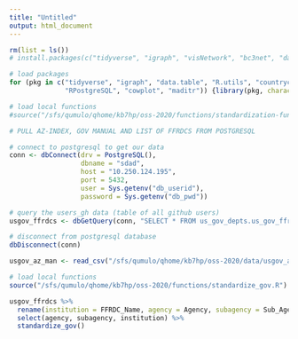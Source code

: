 ```yaml
---
title: "Untitled"
output: html_document
---
```


```r

rm(list = ls())
# install.packages(c("tidyverse", "igraph", "visNetwork", "bc3net", "data.table", "R.utils", "RPostgreSQL", "cowplot", "maditr"))

# load packages 
for (pkg in c("tidyverse", "igraph", "data.table", "R.utils", "countrycode", 
              "RPostgreSQL", "cowplot", "maditr")) {library(pkg, character.only = TRUE)}

# load local functions 
#source("/sfs/qumulo/qhome/kb7hp/oss-2020/functions/standardization-functions.R")

# PULL AZ-INDEX, GOV MANUAL AND LIST OF FFRDCS FROM POSTGRESQL 

# connect to postgresql to get our data
conn <- dbConnect(drv = PostgreSQL(), 
                  dbname = "sdad", 
                  host = "10.250.124.195", 
                  port = 5432, 
                  user = Sys.getenv("db_userid"), 
                  password = Sys.getenv("db_pwd"))

# query the users_gh data (table of all github users) 
usgov_ffrdcs <- dbGetQuery(conn, "SELECT * FROM us_gov_depts.us_gov_ffrdcs")

# disconnect from postgresql database 
dbDisconnect(conn)

usgov_az_man <- read_csv("/sfs/qumulo/qhome/kb7hp/oss-2020/data/usgov_az_man.csv") 


```

```r
# load local functions 
source("/sfs/qumulo/qhome/kb7hp/oss-2020/functions/standardize_gov.R")

usgov_ffrdcs %>% 
  rename(institution = FFRDC_Name, agency = Agency, subagency = Sub_Agency) %>% 
  select(agency, subagency, institution) %>% 
  standardize_gov()



```

